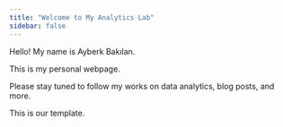 ```yaml
---
title: "Welcome to My Analytics Lab"
sidebar: false 
---
```


Hello! My name is Ayberk Bakılan.

This is my personal webpage.

Please stay tuned to follow my works on data analytics, blog posts, and more.

This is our template.
